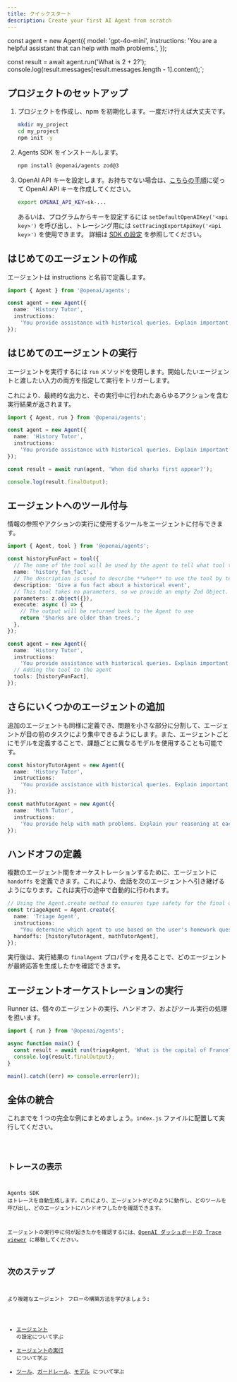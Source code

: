 ```yaml
---
title: クイックスタート
description: Create your first AI Agent from scratch
---
```




const agent = new Agent({
  model: 'gpt-4o-mini',
  instructions: 'You are a helpful assistant that can help with math problems.',
});

const result = await agent.run('What is 2 + 2?');
console.log(result.messages[result.messages.length - 1].content);`;

## プロジェクトのセットアップ

<Steps>

1. プロジェクトを作成し、npm を初期化します。一度だけ行えば大丈夫です。

   ```bash
   mkdir my_project
   cd my_project
   npm init -y
   ```

2. Agents SDK をインストールします。

   ```bash
   npm install @openai/agents zod@3
   ```

3. OpenAI API キーを設定します。お持ちでない場合は、[こちらの手順](https://platform.openai.com/docs/quickstart#create-and-export-an-api-key)に従って OpenAI API キーを作成してください。

   ```bash
   export OPENAI_API_KEY=sk-...
   ```

   あるいは、プログラムからキーを設定するには `setDefaultOpenAIKey('<api key>')` を呼び出し、トレーシング用には `setTracingExportApiKey('<api key>')` を使用できます。
   詳細は [SDK の設定](/openai-agents-js/ja/guides/config) を参照してください。

</Steps>

## はじめてのエージェントの作成

エージェントは instructions と名前で定義します。

```typescript
import { Agent } from '@openai/agents';

const agent = new Agent({
  name: 'History Tutor',
  instructions:
    'You provide assistance with historical queries. Explain important events and context clearly.',
});
```

## はじめてのエージェントの実行

エージェントを実行するには `run` メソッドを使用します。開始したいエージェントと渡したい入力の両方を指定して実行をトリガーします。

これにより、最終的な出力と、その実行中に行われたあらゆるアクションを含む実行結果が返されます。

```typescript
import { Agent, run } from '@openai/agents';

const agent = new Agent({
  name: 'History Tutor',
  instructions:
    'You provide assistance with historical queries. Explain important events and context clearly.',
});

const result = await run(agent, 'When did sharks first appear?');

console.log(result.finalOutput);
```

## エージェントへのツール付与

情報の参照やアクションの実行に使用するツールをエージェントに付与できます。

```typescript
import { Agent, tool } from '@openai/agents';

const historyFunFact = tool({
  // The name of the tool will be used by the agent to tell what tool to use.
  name: 'history_fun_fact',
  // The description is used to describe **when** to use the tool by telling it **what** it does.
  description: 'Give a fun fact about a historical event',
  // This tool takes no parameters, so we provide an empty Zod Object.
  parameters: z.object({}),
  execute: async () => {
    // The output will be returned back to the Agent to use
    return 'Sharks are older than trees.';
  },
});

const agent = new Agent({
  name: 'History Tutor',
  instructions:
    'You provide assistance with historical queries. Explain important events and context clearly.',
  // Adding the tool to the agent
  tools: [historyFunFact],
});
```

## さらにいくつかのエージェントの追加

追加のエージェントも同様に定義でき、問題を小さな部分に分割して、エージェントが目の前のタスクにより集中できるようにします。また、エージェントごとにモデルを定義することで、課題ごとに異なるモデルを使用することも可能です。

```typescript
const historyTutorAgent = new Agent({
  name: 'History Tutor',
  instructions:
    'You provide assistance with historical queries. Explain important events and context clearly.',
});

const mathTutorAgent = new Agent({
  name: 'Math Tutor',
  instructions:
    'You provide help with math problems. Explain your reasoning at each step and include examples',
});
```

## ハンドオフの定義

複数のエージェント間をオーケストレーションするために、エージェントに `handoffs` を定義できます。これにより、会話を次のエージェントへ引き継げるようになります。これは実行の途中で自動的に行われます。

```typescript
// Using the Agent.create method to ensures type safety for the final output
const triageAgent = Agent.create({
  name: 'Triage Agent',
  instructions:
    "You determine which agent to use based on the user's homework question",
  handoffs: [historyTutorAgent, mathTutorAgent],
});
```

実行後は、実行結果の `finalAgent` プロパティを見ることで、どのエージェントが最終応答を生成したかを確認できます。

## エージェントオーケストレーションの実行

Runner は、個々のエージェントの実行、ハンドオフ、およびツール実行の処理を担います。

```typescript
import { run } from '@openai/agents';

async function main() {
  const result = await run(triageAgent, 'What is the capital of France?');
  console.log(result.finalOutput);
}

main().catch((err) => console.error(err));
```

## 全体の統合

これまでを 1 つの完全な例にまとめましょう。`index.js` ファイルに配置して実行してください。

<Code lang="typescript" code={quickstartExample} title="クイックスタート" />

## トレースの表示

Agents SDK はトレースを自動生成します。これにより、エージェントがどのように動作し、どのツールを呼び出し、どのエージェントにハンドオフしたかを確認できます。

エージェントの実行中に何が起きたかを確認するには、[OpenAI ダッシュボードの Trace viewer](https://platform.openai.com/traces) に移動してください。

## 次のステップ

より複雑なエージェント フローの構築方法を学びましょう:

- [エージェント](/openai-agents-js/ja/guides/agents) の設定について学ぶ
- [エージェントの実行](/openai-agents-js/ja/guides/running-agents) について学ぶ
- [ツール](/openai-agents-js/ja/guides/tools)、[ガードレール](/openai-agents-js/ja/guides/guardrails)、[モデル](/openai-agents-js/ja/guides/models) について学ぶ
